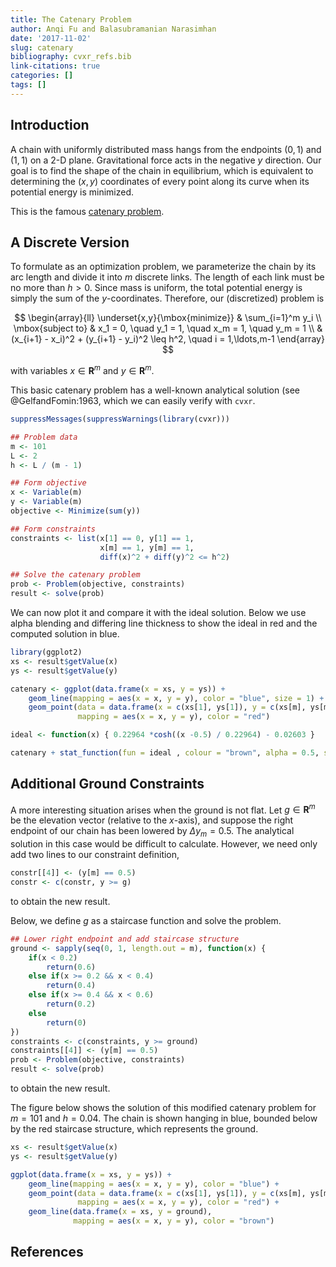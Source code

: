 ```yaml
---
title: The Catenary Problem
author: Anqi Fu and Balasubramanian Narasimhan
date: '2017-11-02'
slug: catenary
bibliography: cvxr_refs.bib
link-citations: true
categories: []
tags: []
---
```


## Introduction

A chain with uniformly distributed mass hangs from the endpoints
$(0,1)$ and $(1,1)$ on a 2-D plane. Gravitational force acts in the
negative $y$ direction. Our goal is to find the shape of the chain in
equilibrium, which is equivalent to determining the $(x,y)$
coordinates of every point along its curve when its potential energy
is minimized.

This is the
famous [catenary problem](https://en.wikipedia.org/wiki/Catenary).


## A Discrete Version

To formulate as an optimization problem, we parameterize the chain by
its arc length and divide it into $m$ discrete links. The length of
each link must be no more than $h > 0$. Since mass is uniform, the
total potential energy is simply the sum of the
$y$-coordinates. Therefore, our (discretized) problem is

$$ \begin{array}{ll} \underset{x,y}{\mbox{minimize}} & \sum_{i=1}^m
y_i \\ \mbox{subject to} & x_1 = 0, \quad y_1 = 1, \quad x_m = 1,
\quad y_m = 1 \\ & (x_{i+1} - x_i)^2 + (y_{i+1} - y_i)^2 \leq h^2,
\quad i = 1,\ldots,m-1 \end{array} 
$$

with variables $x \in {\mathbf R}^m$ and $y \in {\mathbf R}^m$. 

This basic catenary problem has a well-known analytical solution
(see @GelfandFomin:1963, which we can easily verify with `cvxr`. 

```r
suppressMessages(suppressWarnings(library(cvxr)))

## Problem data
m <- 101
L <- 2
h <- L / (m - 1)

## Form objective
x <- Variable(m)
y <- Variable(m)
objective <- Minimize(sum(y))

## Form constraints
constraints <- list(x[1] == 0, y[1] == 1,
                    x[m] == 1, y[m] == 1,
                    diff(x)^2 + diff(y)^2 <= h^2)

## Solve the catenary problem
prob <- Problem(objective, constraints)
result <- solve(prob)
```

We can now plot it and compare it with the ideal solution. Below we
use alpha blending and differing line thickness to show the ideal in red and the computed solution in blue.


```r
library(ggplot2)
xs <- result$getValue(x)
ys <- result$getValue(y)

catenary <- ggplot(data.frame(x = xs, y = ys)) +
    geom_line(mapping = aes(x = x, y = y), color = "blue", size = 1) +
    geom_point(data = data.frame(x = c(xs[1], ys[1]), y = c(xs[m], ys[m])),
               mapping = aes(x = x, y = y), color = "red") 

ideal <- function(x) { 0.22964 *cosh((x -0.5) / 0.22964) - 0.02603 }

catenary + stat_function(fun = ideal , colour = "brown", alpha = 0.5, size = 3)
```

## Additional Ground Constraints

A more interesting situation arises when the ground is not flat. Let
$g \in {\mathbf R}^m$ be the elevation vector (relative to the $x$-axis),
and suppose the right endpoint of our chain has been lowered by
$\Delta y_m = 0.5$. The analytical solution in this case would be
difficult to calculate. However, we need only add two lines to our
constraint definition,

```r
constr[[4]] <- (y[m] == 0.5)
constr <- c(constr, y >= g)
```
to obtain the new result.

Below, we define $g$ as a staircase function and solve the problem.

```r
## Lower right endpoint and add staircase structure
ground <- sapply(seq(0, 1, length.out = m), function(x) {
    if(x < 0.2)
        return(0.6)
    else if(x >= 0.2 && x < 0.4)
        return(0.4)
    else if(x >= 0.4 && x < 0.6)
        return(0.2)
    else
        return(0)
})
constraints <- c(constraints, y >= ground)
constraints[[4]] <- (y[m] == 0.5)
prob <- Problem(objective, constraints)
result <- solve(prob)
```
to obtain the new result. 

The figure below shows the solution of this modified catenary problem
for $m = 101$ and $h = 0.04$. The chain is shown hanging in blue,
bounded below by the red staircase structure, which represents the
ground.

```r
xs <- result$getValue(x)
ys <- result$getValue(y)

ggplot(data.frame(x = xs, y = ys)) +
    geom_line(mapping = aes(x = x, y = y), color = "blue") +
    geom_point(data = data.frame(x = c(xs[1], ys[1]), y = c(xs[m], ys[m])),
               mapping = aes(x = x, y = y), color = "red") +
    geom_line(data.frame(x = xs, y = ground),
              mapping = aes(x = x, y = y), color = "brown")
```

## References
